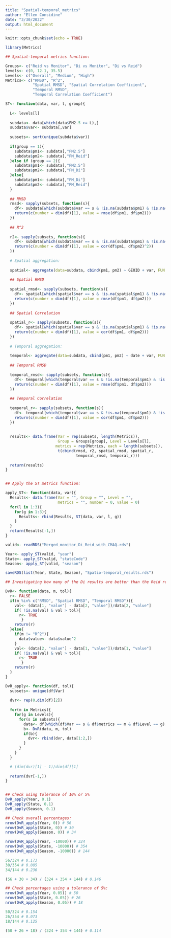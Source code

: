 ---
title: "Spatial-temporal_metrics"
author: "Ellen Considine"
date: "3/30/2022"
output: html_document
---

```{r setup, include=FALSE}
knitr::opts_chunk$set(echo = TRUE)
```


```{r}
library(Metrics)

## Spatial-temporal metrics function:

Groups<- c("Reid vs Monitor", "Di vs Monitor", "Di vs Reid")
levels<- c(0, 12.1, 35.5)
Levels<- c("Overall", "Medium", "High")
Metrics<- c("RMSD", "R^2",
            "Spatial RMSD", "Spatial Correlation Coefficient",
            "Temporal RMSD",
            "Temporal Correlation Coefficient")

ST<- function(data, var, l, group){
  
  L<- levels[l]
  
  subdata<- data[which(data$PM2.5 >= L),]
  subdata$var<- subdata[,var]
  
  subsets<- sort(unique(subdata$var))
  
  if(group == 1){
    subdata$pm1<- subdata[,"PM2.5"]
    subdata$pm2<- subdata[,"PM_Reid"]
  }else if (group == 2){
    subdata$pm1<- subdata[,"PM2.5"]
    subdata$pm2<- subdata[,"PM_Di"]
  }else{
    subdata$pm1<- subdata[,"PM_Di"]
    subdata$pm2<- subdata[,"PM_Reid"]
  }
  
  ## RMSD
  rmsd<- sapply(subsets, function(s){
    df<- subdata[which(subdata$var == s & !is.na(subdata$pm1) & !is.na(subdata$pm2)),]
    return(c(number = dim(df)[1], value = rmse(df$pm1, df$pm2)))
  })
  
  ## R^2
  
  r2<- sapply(subsets, function(s){
    df<- subdata[which(subdata$var == s & !is.na(subdata$pm1) & !is.na(subdata$pm2)),]
    return(c(number = dim(df)[1], value = cor(df$pm1, df$pm2)^2))
  })
  
  # Spatial aggregation:
  
  spatial<- aggregate(data=subdata, cbind(pm1, pm2) ~ GEOID + var, FUN = mean)
  
  ## Spatial RMSD
  
  spatial_rmsd<- sapply(subsets, function(s){
    df<- spatial[which(spatial$var == s & !is.na(spatial$pm1) & !is.na(spatial$pm2)),]
    return(c(number = dim(df)[1], value = rmse(df$pm1, df$pm2)))
  })
  
  ## Spatial Correlation
  
  spatial_r<- sapply(subsets, function(s){
    df<- spatial[which(spatial$var == s & !is.na(spatial$pm1) & !is.na(spatial$pm2)),]
    return(c(number = dim(df)[1], value = cor(df$pm1, df$pm2)))
  })
  
  # Temporal aggregation:
  
  temporal<- aggregate(data=subdata, cbind(pm1, pm2) ~ date + var, FUN = mean)
  
  ## Temporal RMSD
  
  temporal_rmsd<- sapply(subsets, function(s){
    df<- temporal[which(temporal$var == s & !is.na(temporal$pm1) & !is.na(temporal$pm2)),]
    return(c(number = dim(df)[1], value = rmse(df$pm1, df$pm2)))
  })
  
  ## Temporal Correlation
  
  temporal_r<- sapply(subsets, function(s){
    df<- temporal[which(temporal$var == s & !is.na(temporal$pm1) & !is.na(temporal$pm2)),]
    return(c(number = dim(df)[1], value = cor(df$pm1, df$pm2)))
  })
  
  
  results<- data.frame(Var = rep(subsets, length(Metrics)),
                       Group = Groups[group], Level = Levels[l],
                      metrics = rep(Metrics, each = length(subsets)),
                       t(cbind(rmsd, r2, spatial_rmsd, spatial_r, 
                               temporal_rmsd, temporal_r)))
  
  return(results)
}


## Apply the ST metrics function:

apply_ST<- function(data, var){
  Results<- data.frame(Var = "", Group = "", Level = "", 
                       metrics = "", number = 0, value = 0)
  for(l in 1:3){
    for(g in 1:3){
      Results<- rbind(Results, ST(data, var, l, g))
    }
  }
  return(Results[-1,])
}

valid<- readRDS("Merged_monitor_Di_Reid_with_CMAQ.rds")

Year<- apply_ST(valid, "year")
State<- apply_ST(valid, "stateCode")
Season<- apply_ST(valid, "season")

saveRDS(list(Year, State, Season), "Spatio-temporal_results.rds")

```

```{r}

## Investigating how many of the Di results are better than the Reid results:

DvR<- function(data, m, tol){
  r<- FALSE
  if(m %in% c("RMSD", "Spatial RMSD", "Temporal RMSD")){
    val<- (data[1, "value"] - data[2, "value"])/data[2, "value"]
    if( !is.na(val) & val > tol){
      r<- TRUE
       }
    return(r)
  }else{
    if(m != "R^2"){
      data$value<- data$value^2
    }
    val<- (data[2, "value"] - data[1, "value"])/data[1, "value"]
    if( !is.na(val) & val > tol){
      r<- TRUE
       }
    return(r)
  }
}

DvR_apply<- function(df, tol){
  subsets<- unique(df$Var)
  
  dvr<- rep(0,dim(df)[2])
  
  for(m in Metrics){
    for(g in Levels){
      for(s in subsets){
        data<- df[which(df$Var == s & df$metrics == m & df$Level == g),]
        b<- DvR(data, m, tol)
        if(b){
          dvr<- rbind(dvr, data[1:2,])
        }
      }
    }
  }

  # (dim(dvr)[1] - 1)/dim(df)[1]
  
  return(dvr[-1,])
}


## Check using tolerance of 10% or 5%
DvR_apply(Year, 0.1)
DvR_apply(State, 0.1)
DvR_apply(Season, 0.1)

## Check overall percentages:
nrow(DvR_apply(Year, 0)) # 56
nrow(DvR_apply(State, 0)) # 30
nrow(DvR_apply(Season, 0)) # 34

nrow(DvR_apply(Year, -10000)) # 324
nrow(DvR_apply(State, -10000)) # 354
nrow(DvR_apply(Season, -10000)) # 144

56/324 # 0.173
30/354 # 0.085
34/144 # 0.236

(56 + 30 + 34) / (324 + 354 + 144) # 0.146

## Check percentages using a tolerance of 5%:
nrow(DvR_apply(Year, 0.05)) # 50
nrow(DvR_apply(State, 0.05)) # 26
nrow(DvR_apply(Season, 0.05)) # 18

50/324 # 0.154
26/354 # 0.073
18/144 # 0.125

(50 + 26 + 18) / (324 + 354 + 144) # 0.114


```

